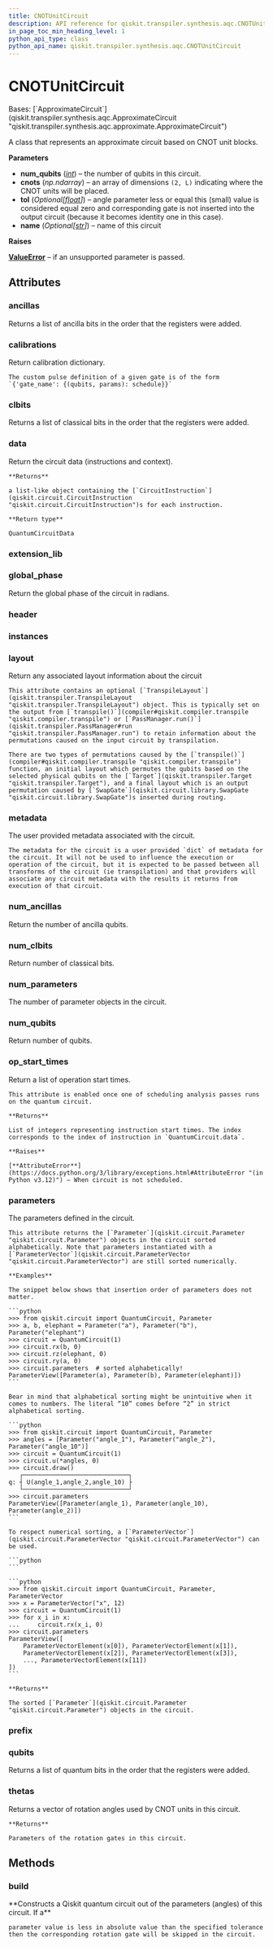 ```yaml
---
title: CNOTUnitCircuit
description: API reference for qiskit.transpiler.synthesis.aqc.CNOTUnitCircuit
in_page_toc_min_heading_level: 1
python_api_type: class
python_api_name: qiskit.transpiler.synthesis.aqc.CNOTUnitCircuit
---
```


# CNOTUnitCircuit

<Class id="qiskit.transpiler.synthesis.aqc.CNOTUnitCircuit" isDedicatedPage={true} github="https://github.com/qiskit/qiskit/tree/stable/0.25/qiskit/transpiler/synthesis/aqc/cnot_unit_circuit.py" signature="qiskit.transpiler.synthesis.aqc.CNOTUnitCircuit(num_qubits, cnots, tol=0.0, name=None)">
  Bases: [`ApproximateCircuit`](qiskit.transpiler.synthesis.aqc.ApproximateCircuit "qiskit.transpiler.synthesis.aqc.approximate.ApproximateCircuit")

  A class that represents an approximate circuit based on CNOT unit blocks.

  **Parameters**

  *   **num\_qubits** ([*int*](https://docs.python.org/3/library/functions.html#int "(in Python v3.12)")) – the number of qubits in this circuit.
  *   **cnots** (*np.ndarray*) – an array of dimensions `(2, L)` indicating where the CNOT units will be placed.
  *   **tol** (*Optional\[*[*float*](https://docs.python.org/3/library/functions.html#float "(in Python v3.12)")*]*) – angle parameter less or equal this (small) value is considered equal zero and corresponding gate is not inserted into the output circuit (because it becomes identity one in this case).
  *   **name** (*Optional\[*[*str*](https://docs.python.org/3/library/stdtypes.html#str "(in Python v3.12)")*]*) – name of this circuit

  **Raises**

  [**ValueError**](https://docs.python.org/3/library/exceptions.html#ValueError "(in Python v3.12)") – if an unsupported parameter is passed.

  ## Attributes

  ### ancillas

  <Attribute id="qiskit.transpiler.synthesis.aqc.CNOTUnitCircuit.ancillas" name="ancillas">
    Returns a list of ancilla bits in the order that the registers were added.
  </Attribute>

  ### calibrations

  <Attribute id="qiskit.transpiler.synthesis.aqc.CNOTUnitCircuit.calibrations" name="calibrations">
    Return calibration dictionary.

    The custom pulse definition of a given gate is of the form `{'gate_name': {(qubits, params): schedule}}`
  </Attribute>

  ### clbits

  <Attribute id="qiskit.transpiler.synthesis.aqc.CNOTUnitCircuit.clbits" name="clbits">
    Returns a list of classical bits in the order that the registers were added.
  </Attribute>

  ### data

  <Attribute id="qiskit.transpiler.synthesis.aqc.CNOTUnitCircuit.data" name="data">
    Return the circuit data (instructions and context).

    **Returns**

    a list-like object containing the [`CircuitInstruction`](qiskit.circuit.CircuitInstruction "qiskit.circuit.CircuitInstruction")s for each instruction.

    **Return type**

    QuantumCircuitData
  </Attribute>

  ### extension\_lib

  <Attribute id="qiskit.transpiler.synthesis.aqc.CNOTUnitCircuit.extension_lib" name="extension_lib" attributeValue="'include &#x22;qelib1.inc&#x22;;'" />

  ### global\_phase

  <Attribute id="qiskit.transpiler.synthesis.aqc.CNOTUnitCircuit.global_phase" name="global_phase">
    Return the global phase of the circuit in radians.
  </Attribute>

  ### header

  <Attribute id="qiskit.transpiler.synthesis.aqc.CNOTUnitCircuit.header" name="header" attributeValue="'OPENQASM 2.0;'" />

  ### instances

  <Attribute id="qiskit.transpiler.synthesis.aqc.CNOTUnitCircuit.instances" name="instances" attributeValue="127" />

  ### layout

  <Attribute id="qiskit.transpiler.synthesis.aqc.CNOTUnitCircuit.layout" name="layout">
    Return any associated layout information about the circuit

    This attribute contains an optional [`TranspileLayout`](qiskit.transpiler.TranspileLayout "qiskit.transpiler.TranspileLayout") object. This is typically set on the output from [`transpile()`](compiler#qiskit.compiler.transpile "qiskit.compiler.transpile") or [`PassManager.run()`](qiskit.transpiler.PassManager#run "qiskit.transpiler.PassManager.run") to retain information about the permutations caused on the input circuit by transpilation.

    There are two types of permutations caused by the [`transpile()`](compiler#qiskit.compiler.transpile "qiskit.compiler.transpile") function, an initial layout which permutes the qubits based on the selected physical qubits on the [`Target`](qiskit.transpiler.Target "qiskit.transpiler.Target"), and a final layout which is an output permutation caused by [`SwapGate`](qiskit.circuit.library.SwapGate "qiskit.circuit.library.SwapGate")s inserted during routing.
  </Attribute>

  ### metadata

  <Attribute id="qiskit.transpiler.synthesis.aqc.CNOTUnitCircuit.metadata" name="metadata">
    The user provided metadata associated with the circuit.

    The metadata for the circuit is a user provided `dict` of metadata for the circuit. It will not be used to influence the execution or operation of the circuit, but it is expected to be passed between all transforms of the circuit (ie transpilation) and that providers will associate any circuit metadata with the results it returns from execution of that circuit.
  </Attribute>

  ### num\_ancillas

  <Attribute id="qiskit.transpiler.synthesis.aqc.CNOTUnitCircuit.num_ancillas" name="num_ancillas">
    Return the number of ancilla qubits.
  </Attribute>

  ### num\_clbits

  <Attribute id="qiskit.transpiler.synthesis.aqc.CNOTUnitCircuit.num_clbits" name="num_clbits">
    Return number of classical bits.
  </Attribute>

  ### num\_parameters

  <Attribute id="qiskit.transpiler.synthesis.aqc.CNOTUnitCircuit.num_parameters" name="num_parameters">
    The number of parameter objects in the circuit.
  </Attribute>

  ### num\_qubits

  <Attribute id="qiskit.transpiler.synthesis.aqc.CNOTUnitCircuit.num_qubits" name="num_qubits">
    Return number of qubits.
  </Attribute>

  ### op\_start\_times

  <Attribute id="qiskit.transpiler.synthesis.aqc.CNOTUnitCircuit.op_start_times" name="op_start_times">
    Return a list of operation start times.

    This attribute is enabled once one of scheduling analysis passes runs on the quantum circuit.

    **Returns**

    List of integers representing instruction start times. The index corresponds to the index of instruction in `QuantumCircuit.data`.

    **Raises**

    [**AttributeError**](https://docs.python.org/3/library/exceptions.html#AttributeError "(in Python v3.12)") – When circuit is not scheduled.
  </Attribute>

  ### parameters

  <Attribute id="qiskit.transpiler.synthesis.aqc.CNOTUnitCircuit.parameters" name="parameters">
    The parameters defined in the circuit.

    This attribute returns the [`Parameter`](qiskit.circuit.Parameter "qiskit.circuit.Parameter") objects in the circuit sorted alphabetically. Note that parameters instantiated with a [`ParameterVector`](qiskit.circuit.ParameterVector "qiskit.circuit.ParameterVector") are still sorted numerically.

    **Examples**

    The snippet below shows that insertion order of parameters does not matter.

    ```python
    >>> from qiskit.circuit import QuantumCircuit, Parameter
    >>> a, b, elephant = Parameter("a"), Parameter("b"), Parameter("elephant")
    >>> circuit = QuantumCircuit(1)
    >>> circuit.rx(b, 0)
    >>> circuit.rz(elephant, 0)
    >>> circuit.ry(a, 0)
    >>> circuit.parameters  # sorted alphabetically!
    ParameterView([Parameter(a), Parameter(b), Parameter(elephant)])
    ```

    Bear in mind that alphabetical sorting might be unintuitive when it comes to numbers. The literal “10” comes before “2” in strict alphabetical sorting.

    ```python
    >>> from qiskit.circuit import QuantumCircuit, Parameter
    >>> angles = [Parameter("angle_1"), Parameter("angle_2"), Parameter("angle_10")]
    >>> circuit = QuantumCircuit(1)
    >>> circuit.u(*angles, 0)
    >>> circuit.draw()
       ┌─────────────────────────────┐
    q: ┤ U(angle_1,angle_2,angle_10) ├
       └─────────────────────────────┘
    >>> circuit.parameters
    ParameterView([Parameter(angle_1), Parameter(angle_10), Parameter(angle_2)])
    ```

    To respect numerical sorting, a [`ParameterVector`](qiskit.circuit.ParameterVector "qiskit.circuit.ParameterVector") can be used.

    ```python
    ```

    ```python
    >>> from qiskit.circuit import QuantumCircuit, Parameter, ParameterVector
    >>> x = ParameterVector("x", 12)
    >>> circuit = QuantumCircuit(1)
    >>> for x_i in x:
    ...     circuit.rx(x_i, 0)
    >>> circuit.parameters
    ParameterView([
        ParameterVectorElement(x[0]), ParameterVectorElement(x[1]),
        ParameterVectorElement(x[2]), ParameterVectorElement(x[3]),
        ..., ParameterVectorElement(x[11])
    ])
    ```

    **Returns**

    The sorted [`Parameter`](qiskit.circuit.Parameter "qiskit.circuit.Parameter") objects in the circuit.
  </Attribute>

  ### prefix

  <Attribute id="qiskit.transpiler.synthesis.aqc.CNOTUnitCircuit.prefix" name="prefix" attributeValue="'circuit'" />

  ### qubits

  <Attribute id="qiskit.transpiler.synthesis.aqc.CNOTUnitCircuit.qubits" name="qubits">
    Returns a list of quantum bits in the order that the registers were added.
  </Attribute>

  ### thetas

  <Attribute id="qiskit.transpiler.synthesis.aqc.CNOTUnitCircuit.thetas" name="thetas">
    Returns a vector of rotation angles used by CNOT units in this circuit.

    **Returns**

    Parameters of the rotation gates in this circuit.
  </Attribute>

  ## Methods

  ### build

  <Function id="qiskit.transpiler.synthesis.aqc.CNOTUnitCircuit.build" name="build" signature="build(thetas)">
    **Constructs a Qiskit quantum circuit out of the parameters (angles) of this circuit. If a**

    parameter value is less in absolute value than the specified tolerance then the corresponding rotation gate will be skipped in the circuit.
  </Function>
</Class>

